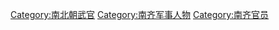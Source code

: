 [[Category:南北朝武官|Category:南北朝武官]]
[[Category:南齐军事人物|Category:南齐军事人物]]
[[Category:南齐官员|Category:南齐官员]]